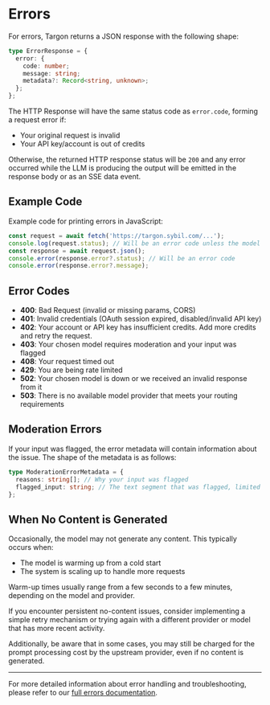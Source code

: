 # Errors

For errors, Targon returns a JSON response with the following shape:

```typescript
type ErrorResponse = {
  error: {
    code: number;
    message: string;
    metadata?: Record<string, unknown>;
  };
};
```

The HTTP Response will have the same status code as `error.code`, forming a request error if:

- Your original request is invalid
- Your API key/account is out of credits

Otherwise, the returned HTTP response status will be `200` and any error occurred while the LLM is producing the output will be emitted in the response body or as an SSE data event.

## Example Code

Example code for printing errors in JavaScript:

```javascript
const request = await fetch('https://targon.sybil.com/...');
console.log(request.status); // Will be an error code unless the model started processing your request
const response = await request.json();
console.error(response.error?.status); // Will be an error code
console.error(response.error?.message);
```

## Error Codes

- **400**: Bad Request (invalid or missing params, CORS)
- **401**: Invalid credentials (OAuth session expired, disabled/invalid API key)
- **402**: Your account or API key has insufficient credits. Add more credits and retry the request.
- **403**: Your chosen model requires moderation and your input was flagged
- **408**: Your request timed out
- **429**: You are being rate limited
- **502**: Your chosen model is down or we received an invalid response from it
- **503**: There is no available model provider that meets your routing requirements

## Moderation Errors

If your input was flagged, the error metadata will contain information about the issue. The shape of the metadata is as follows:

```typescript
type ModerationErrorMetadata = {
  reasons: string[]; // Why your input was flagged
  flagged_input: string; // The text segment that was flagged, limited to 100 characters. If the flagged input is longer than 100 characters, it will be truncated in the middle and replaced with ...
};
```

## When No Content is Generated

Occasionally, the model may not generate any content. This typically occurs when:

- The model is warming up from a cold start
- The system is scaling up to handle more requests

Warm-up times usually range from a few seconds to a few minutes, depending on the model and provider.

If you encounter persistent no-content issues, consider implementing a simple retry mechanism or trying again with a different provider or model that has more recent activity.

Additionally, be aware that in some cases, you may still be charged for the prompt processing cost by the upstream provider, even if no content is generated.

---

For more detailed information about error handling and troubleshooting, please refer to our [full errors documentation](https://targon.sybil.com/docs/errors).